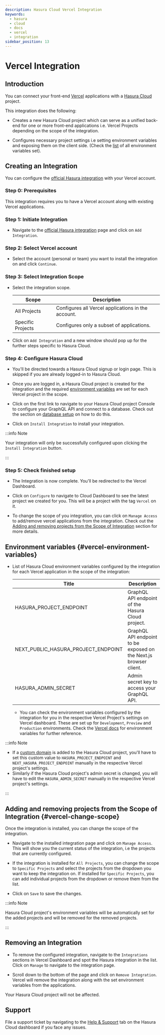 ```yaml
---
description: Hasura Cloud Vercel Integration
keywords:
  - hasura
  - cloud
  - docs
  - vercel
  - integration
sidebar_position: 13
---
```



# Vercel Integration

## Introduction

You can connect your front-end [Vercel](https://vercel.com/dashboard)
applications with a [Hasura Cloud](https://cloud.hasura.io/) project.

This integration does the following:

- Creates a new Hasura Cloud project which can serve as a unified
  back-end for one or more front-end applications i.e. Vercel Projects
  depending on the scope of the integration.

- Configures necessary project settings i.e setting environment variables and exposing them on the client side.
  (Check the [list](#vercel-environment-variables) of all environment variables set).

  <Thumbnail
    src="/img/graphql/cloud/integrations/vercel/hasura-vercel.png"
    alt="Hasura Vercel Integration"
    width="1146px"
  />


## Creating an Integration

You can configure the [official Hasura integration](https://vercel.com/integrations/hasura) with your Vercel account.

<Thumbnail
  src="/img/graphql/cloud/integrations/vercel/hasura-vercel-integration.png"
  alt="Hasura Official Integration page"
  width="1146px"
/>


### Step 0: Prerequisites

This integration requires you to have a Vercel account along with existing Vercel applications.


### Step 1: Initiate Integration

- Navigate to the [official Hasura integration](https://vercel.com/integrations/hasura-v1) page and click on `Add Integration`.

  <Thumbnail
    src="/img/graphql/cloud/integrations/vercel/add-integration-button.png"
    alt="Add Integration Button"
    width="1146px"
  />

### Step 2: Select Vercel account

- Select the account (personal or team) you want to install the integration on and click `Continue`.

  <Thumbnail
    src="/img/graphql/cloud/integrations/vercel/vercel-account-scope.png"
    alt="Vercel Account Scope"
    width="400px"
  />


### Step 3: Select Integration Scope

- Select the integration scope.

  | Scope             | Description                                        |
  |-------------------|----------------------------------------------------|
  | All Projects      | Configures all Vercel applications in the account. |
  | Specific Projects | Configures only a subset of applications.          |

  <Thumbnail
    src="/img/graphql/cloud/integrations/vercel/selected-projects.png"
    alt="Vercel selected projects"
    width="400px"
  />

- Click on `Add Integration` and a new window should pop up for the further steps specific to Hasura Cloud.


### Step 4: Configure Hasura Cloud

- You'll be directed towards a Hasura Cloud signup or login page. This is skipped if you are already logged-in to Hasura Cloud.

- Once you are logged in, a Hasura Cloud project is created for the integration and the required
  [environment variables](#vercel-environment-variables) are set for each Vercel project in the scope.

  <Thumbnail
    src="/img/graphql/cloud/integrations/vercel/setup-progress.png"
    alt="Setup Progress"
    width="600px"
  />

- Click on the first link to navigate to your Hasura Cloud project Console to configure your GraphQL API and connect to a database.
  Check out the section on [database setup](/graphql/cloud/projects/create.mdx#cloud-projects-db-setup) on how to do this.

  <Thumbnail
    src="/img/graphql/cloud/integrations/vercel/visit-console.png"
    alt="Visit Console Button"
    width="600px"
  />

- Click on `Install Integration` to install your integration.

  <Thumbnail
    src="/img/graphql/cloud/integrations/vercel/install-integration.png"
    alt="Finish Setup Button"
    width="600px"
  />

:::info Note

Your integration will only be successfully configured upon clicking the
`Install Integration` button.

:::

### Step 5: Check finished setup

- The Integration is now complete. You'll be redirected to the Vercel Dashboard.

  <Thumbnail
    src="/img/graphql/cloud/integrations/vercel/integration-complete.png"
    alt="Integration Complete"
    width="1146px"
  />

- Click on `Configure` to navigate to Cloud Dashboard to see the latest project we created for you. This will be a project with the tag `Vercel` on it.

  <Thumbnail
    src="/img/graphql/cloud/integrations/vercel/vercel-tag-project.png"
    alt="Integration Complete"
    width="1146px"
  />

- To change the scope of you integration, you can click on `Manage Access` to add/remove vercel applications from the integration.
  Check out the [Adding and removing projects from the Scope of Integration](#vercel-change-scope) section for more details.


## Environment variables {#vercel-environment-variables}

- List of Hasura Cloud environment variables configured by the integration for each Vercel application in the scope of the integration:

  | Title                               | Description                                                       |
  |-------------------------------------|-------------------------------------------------------------------|
  | HASURA_PROJECT_ENDPOINT             | GraphQL API endpoint of the Hasura Cloud project.                 |
  | NEXT_PUBLIC_HASURA_PROJECT_ENDPOINT | GraphQL API endpoint to be exposed on the Next.js browser client. |
  | HASURA_ADMIN_SECRET                 | Admin secret key to access your GraphQL API.                      |

  - You can check the environment variables configured by the integration for you in the respective Vercel Project's settings
    on Vercel dashboard. These are set up for `Development`, `Preview` and `Production` environments.
    Check the [Vercel docs](https://vercel.com/docs/concepts/projects/environment-variables) for environment variables for further reference.

    <Thumbnail
      src="/img/graphql/cloud/integrations/vercel/environment-variables.png"
      alt="Environment variables"
      width="1146px"
    />


:::info Note

- If a [custom domain](/graphql/cloud/projects/domains.mdx) is added to the Hasura Cloud project, you'll have to set this custom value to
  `HASURA_PROJECT_ENDPOINT` and `NEXT_HASURA_PROJECT_ENDPOINT` manually in the respective Vercel project's settings.
- Similarly if the Hasura Cloud project's admin secret is changed, you will have to edit the `HASURA_ADMIN_SECRET` manually in the respective Vercel project's settings.

:::


## Adding and removing projects from the Scope of Integration {#vercel-change-scope}

Once the integration is installed, you can change the scope of the
integration.

- Navigate to the installed integration page and click on `Manage Access`. This will show you the current status of the integration,
  i.e the projects that are currently configured.

  <Thumbnail
    src="/img/graphql/cloud/integrations/vercel/manage-access-button.png"
    alt="Manage Access Button"
    width="1146px"
  />

- If the integration is installed for `All Projects`, you can change the scope to `Specific Projects` and select the projects from the
  dropdown you want to keep the integration on. If installed for `Specific Projects`, you can add individual projects from the
  dropdown or remove them from the list.

  <Thumbnail
    src="/img/graphql/cloud/integrations/vercel/manage-access-projects.png"
    alt="Manage Access For Projects"
    width="400px"
  />


- Click on `Save` to save the changes.

:::info Note

Hasura Cloud project's environment variables will be automatically set
for the added projects and will be removed for the removed projects.

:::

## Removing an Integration

- To remove the configured integration, navigate to the `Integrations` sections in Vercel Dashboard and spot the Hasura integration in the list.
  Click on `Manage` to navigate to the integration page.

  <Thumbnail
    src="/img/graphql/cloud/integrations/vercel/integration-tab.png"
    alt="Vercel Integration Tab"
    width="1146px"
  />


- Scroll down to the bottom of the page and click on `Remove Integration`. Vercel will remove the integration along with
  the set environment variables from the applications.

  <Thumbnail
    src="/img/graphql/cloud/integrations/vercel/remove-integration.png"
    alt="Remove Vercel Integration"
    width="1146px"
  />

Your Hasura Cloud project will not be affected.


## Support

File a support ticket by navigating to the [Help & Support](https://cloud.hasura.io/support/create-ticket) tab on the
Hasura Cloud dashboard if you face any issues.
